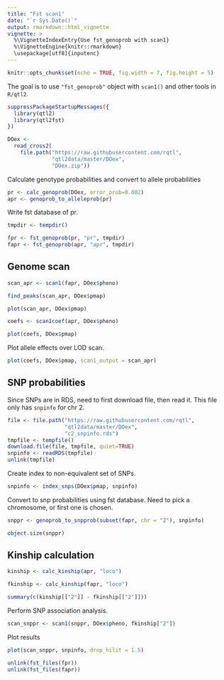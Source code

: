 ```yaml
---
title: "Fst scan1"
date: "`r Sys.Date()`"
output: rmarkdown::html_vignette
vignette: >
  %\VignetteIndexEntry{Use fst_genoprob with scan1}
  %\VignetteEngine{knitr::rmarkdown}
  \usepackage[utf8]{inputenc}
---
```


```r
knitr::opts_chunk$set(echo = TRUE, fig.width = 7, fig.height = 5)
```

The goal is to use `"fst_genoprob"` object with `scan1()` and other tools in `R/qtl2`.

```r
suppressPackageStartupMessages({
  library(qtl2)
  library(qtl2fst)
})
```

```r
DOex <-
  read_cross2(
    file.path("https://raw.githubusercontent.com/rqtl",
              "qtl2data/master/DOex",
              "DOex.zip"))
```

Calculate genotype probabilities and convert to allele probabilities

```r
pr <- calc_genoprob(DOex, error_prob=0.002)
apr <- genoprob_to_alleleprob(pr)
```

Write fst database of pr.

```r
tmpdir <- tempdir()
```

```r
fpr <- fst_genoprob(pr, "pr", tmpdir)
fapr <- fst_genoprob(apr, "apr", tmpdir)
```

## Genome scan

```r
scan_apr <- scan1(fapr, DOex$pheno)
```

```r
find_peaks(scan_apr, DOex$pmap)
```

```r
plot(scan_apr, DOex$pmap)
```

```r
coefs <- scan1coef(apr, DOex$pheno)
```

```r
plot(coefs, DOex$pmap)
```

Plot allele effects over LOD scan.

```r
plot(coefs, DOex$pmap, scan1_output = scan_apr)
```

## SNP probabilities

Since SNPs are in RDS, need to first download file, then read it.
This file only has `snpinfo` for chr 2.

```r
file <- file.path("https://raw.githubusercontent.com/rqtl",
                  "qtl2data/master/DOex",
                  "c2_snpinfo.rds")
tmpfile <- tempfile()
download.file(file, tmpfile, quiet=TRUE)
snpinfo <- readRDS(tmpfile)
unlink(tmpfile)
```

Create index to non-equivalent set of SNPs.

```r
snpinfo <- index_snps(DOex$pmap, snpinfo)
```

Convert to snp probabilities using fst database.
Need to pick a chromosome, or first one is chosen.

```r
snppr <- genoprob_to_snpprob(subset(fapr, chr = "2"), snpinfo)
```

```r
object.size(snppr)
```

## Kinship calculation

```r
kinship <- calc_kinship(apr, "loco")
```


```r
fkinship <- calc_kinship(fapr, "loco")
```

```r
summary(c(kinship[["2"]] - fkinship[["2"]]))
```

Perform SNP association analysis.

```r
scan_snppr <- scan1(snppr, DOex$pheno, fkinship["2"])
```

Plot results

```r
plot(scan_snppr, snpinfo, drop_hilit = 1.5)
```


```r
unlink(fst_files(fpr))
unlink(fst_files(fapr))
```
